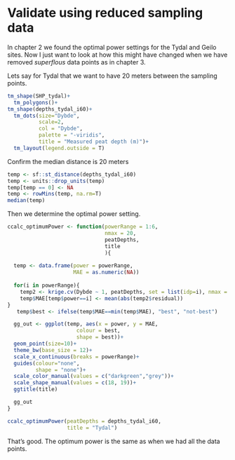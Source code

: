 # Validate using reduced sampling data

In chapter 2 we found the optimal power settings for the Tydal and Geilo sites. Now I just want to look at how this might have changed when we have removed *superflous* data points as in chapter 3.

Lets say for Tydal that we want to have 20 meters between the sampling points.

```r
tm_shape(SHP_tydal)+
  tm_polygons()+
tm_shape(depths_tydal_i60)+
  tm_dots(size="Dybde",
          scale=2,
          col = "Dybde",
          palette = "-viridis",
          title = "Measured peat depth (m)")+
  tm_layout(legend.outside = T)
```
Confirm the median distance is 20 meters
```r
temp <- sf::st_distance(depths_tydal_i60) 
temp <- units::drop_units(temp)
temp[temp == 0] <- NA
temp <- rowMins(temp, na.rm=T)
median(temp)
```

Then we determine the optimal power setting.

```r
ccalc_optimumPower <- function(powerRange = 1:6,
                               nmax = 20,
                               peatDepths,
                               title
                               ){
  
  temp <- data.frame(power = powerRange,
                     MAE = as.numeric(NA))
  
  for(i in powerRange){
    temp2 <- krige.cv(Dybde ~ 1, peatDepths, set = list(idp=i), nmax = nmax)
    temp$MAE[temp$power==i] <- mean(abs(temp2$residual))
}
   temp$best <- ifelse(temp$MAE==min(temp$MAE), "best", "not-best")

  gg_out <- ggplot(temp, aes(x = power, y = MAE,
                      colour = best,
                      shape = best))+
  geom_point(size=10)+
  theme_bw(base_size = 12)+
  scale_x_continuous(breaks = powerRange)+
  guides(colour="none",
         shape = "none")+
  scale_color_manual(values = c("darkgreen","grey"))+
  scale_shape_manual(values = c(18, 19))+
  ggtitle(title)

  gg_out
}
```

```r
ccalc_optimumPower(peatDepths = depths_tydal_i60,
                   title = "Tydal")
```

That's good. The optimum power is the same as when we had all the data points.
